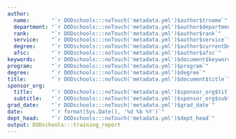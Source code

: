 ```yaml
---
author:
  name:       "`r DODschools:::noTouch('metadata.yml')$author$trname`"
  department: "`r DODschools:::noTouch('metadata.yml')$author$department`"
  rank:       "`r DODschools:::noTouch('metadata.yml')$author$rank`"
  service:    "`r DODschools:::noTouch('metadata.yml')$author$service`"
  degree:     "`r DODschools:::noTouch('metadata.yml')$author$currentDegree`"
  afsc:       "`r DODschools:::noTouch('metadata.yml')$author$afsc`"
keywords:     "`r DODschools:::noTouch('metadata.yml')$document$keywords`"
program:      "`r DODschools:::noTouch('metadata.yml')$program`"
degree:       "`r DODschools:::noTouch('metadata.yml')$degree`"
title:        "`r DODschools:::noTouch('metadata.yml')$document$title`"
sponsor_org:
  title:      "`r DODschools:::noTouch('metadata.yml')$sponsor_org$title`"
  subtitle:   "`r DODschools:::noTouch('metadata.yml')$sponsor_org$subtitle`"
grad_date:    "`r DODschools:::noTouch('metadata.yml')$grad_date`"
date:         "`r format(Sys.Date(), '%d %b %Y')`"
dept_head:    "`r DODschools:::noTouch('metadata.yml')$dept_head`"
output: DODschools:::training_report
---
```

